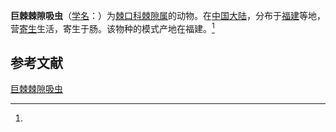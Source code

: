 {{Speciesbox
| name = 巨棘棘隙吸虫
| status = 
| status_system = 
| image = 
| genus = Echinochasmus
| species = megacanthus
| authority = (Wang, 1959)<ref name='id10105'>{{cite web| url =http://www.bioinfo.cn/db05/BjdwSpecies.php?action=view&id=10105| title =巨棘棘隙吸虫| work =《中国动物物种编目数据库》| publisher =中国科学院微生物研究所| author =中国科学院动物研究所| accessdate =2009-04-16| deadurl =yes| archiveurl =https://web.archive.org/web/20160305094739/http://www.bioinfo.cn/db05/BjdwSpecies.php?action=view&id=10105| archivedate =2016-03-05}}</ref>
}}

'''巨棘棘隙吸虫'''（[[学名|学名]]：{{lang|la|''Echinochasmus megacanthus''}}）为[[棘口科|棘口科]][[棘隙属|棘隙属]]的动物。在[[中国大陆|中国大陆]]，分布于[[福建|福建]]等地，营[[寄生|寄生]]生活，寄生于肠。该物种的模式产地在福建。<ref name='id10105'/>

== 参考文献 ==
{{reflist}}

{{Wikispecies|Echinochasmus megacanthus}}

[[Category:棘隙属|巨棘棘隙吸虫]]


{{吸虫小作品}}